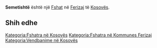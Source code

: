 {{Fshat në Kosovës
 | Emri                = Semetishtë
| sqi_N_name = Semetishtë
| sqi_N_FULL_NAME_RO = Semetishtë
| sqi_N_FULL_NAME_ND_RO = Semetishte
| sqi_N_SORT_NAME_RG = SEMETISHTE
| sqi_N_FULL_NAME_RG = Semetishtë
| sqi_N_FULL_NAME_ND_RG = Semetishte
| sqi_V_name = Semetishë
| sqi_V_FULL_NAME_RO = Semetishë Semetisht
| sqi_V_FULL_NAME_ND_RO = Semetishe Semetisht
| sqi_V_SORT_NAME_RG = SEMETISHE SEMETISHT
| sqi_V_FULL_NAME_RG = Semetishë Semetisht
| sqi_V_FULL_NAME_ND_RG = Semetishe Semetisht
| srp_N_name = Semetište
| srp_N_FULL_NAME_RO = Semetište
| srp_N_FULL_NAME_ND_RO = Semetiste
| srp_N_SORT_NAME_RG = SEMETISTE
| srp_N_FULL_NAME_RG = Semetište
| srp_N_FULL_NAME_ND_RG = Semetiste
| srp_NS_name = Семетиште
| srp_NS_FULL_NAME_RO = Семетиште
| srp_NS_FULL_NAME_ND_RO = Семетиште
| srp_NS_SORT_NAME_RG = СЕМЕТИШТЕ
| srp_NS_FULL_NAME_RG = Семетиште
| srp_NS_FULL_NAME_ND_RG = Семетиште

 | Emri (Rasa dhanore) = 
 | Figura              = 
 | Shteti              = Kosovo
 | Komuna              = Ferizaj
 | Kodi postar         = 
 | Sipërfaqja          = 

 | Popullsia           = 

 | Regj. i popullsisë  = 
 | Dend. e popullsisë  = 
 | Faqja zyrtare       = 
 <!--- Koordinatat ----> 
 | Gjerësia            = 42.391944
 | Gjatësia            = 20.804444
 | Lartësia            = 
}}
'''Semetishtë''' është një [[Fshat]] në [[Ferizaj]] të [[Kosovës]].

<!-- == Gjeografia == -->
<!-- == Historia == -->
<!-- == Demografia == -->
== Shih edhe ==
{{Komuna Ferizaj}}
{{Kosovo-Administrata-Cung}}

[[Kategoria:Fshatra në Kosovës]]
[[Kategoria:Fshatra në Kommunes Ferizaj]]
[[Kategoria:Vendbanime në Kosovës]]